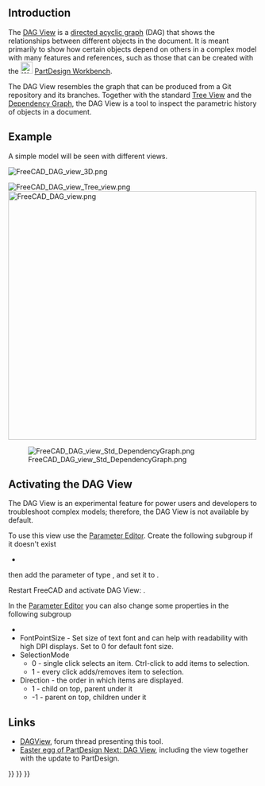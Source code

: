 <languages/>
{{TOCright}}
<translate>

== Introduction == <!--T:1-->

<!--T:2-->
The [[DAG_View|DAG View]] is a [https://en.wikipedia.org/wiki/Directed_acyclic_graph directed acyclic graph] (DAG) that shows the relationships between different objects in the document. It is meant primarily to show how certain objects depend on others in a complex model with many features and references, such as those that can be created with the [[Image:Workbench_PartDesign.svg|24px]] [[PartDesign_Workbench|PartDesign Workbench]].

<!--T:3-->
The DAG View resembles the graph that can be produced from a Git repository and its branches. Together with the standard [[Tree_View|Tree View]] and the [[Std_DependencyGraph|Dependency Graph]], the DAG View is a tool to inspect the parametric history of objects in a document.

== Example == <!--T:16-->

<!--T:17-->
A simple model will be seen with different views.

<!--T:18-->
[[File:FreeCAD_DAG_view_3D.png]]
{{Caption|Model with 2D and 3D shapes.}}

<!--T:4-->
[[File:FreeCAD_DAG_view_Tree_view.png]] [[File:FreeCAD_DAG_view.png|x500px]]

<!--T:19-->
{{Caption|Left: objects shown in the standard Tree View. Right: objects shown in the DAG View.}}

<!--T:5-->
[[File:FreeCAD_DAG_view_Std_DependencyGraph.png]]

<!--T:6-->
{{Caption|Relationships between the objects shown in the Dependency Graph.}}

== Activating the DAG View == <!--T:7-->

<!--T:8-->
The DAG View is an experimental feature for power users and developers to troubleshoot complex models; therefore, the DAG View is not available by default.

<!--T:9-->
To use this view use the [[Std DlgParameter|Parameter Editor]]. Create the following subgroup if it doesn't exist
* {{incode|BaseApp/Preferences/DockWindows/DAGView}}

<!--T:10-->
then add the parameter {{incode|Enabled}} of type {{incode|Boolean}}, and set it to {{TRUE}}.

<!--T:11-->
Restart FreeCAD and activate DAG View: {{MenuCommand|View → Panels → DAG View}}.

<!--T:12-->
In the [[Std DlgParameter|Parameter Editor]] you can also change some properties in the following subgroup
* {{incode|BaseApp/Preferences/DAGView}}
* FontPointSize - Set size of text font and can help with readability with high DPI displays. Set to 0 for default font size.
* SelectionMode
** 0 - single click selects an item. Ctrl-click to add items to selection. 
** 1 - every click adds/removes item to selection.
* Direction - the order in which items are displayed.
** 1 - child on top, parent under it
** -1 - parent on top, children under it

== Links == <!--T:15-->

<!--T:13-->
* [https://forum.freecad.org/viewtopic.php?f=20&t=11276 DAGView], forum thread presenting this tool.
* [https://forum.freecad.org/viewtopic.php?t=15375 Easter egg of PartDesign Next: DAG View], including the view together with the update to PartDesign.


</translate>
{{Interface navi{{#translation:}}}}
{{Std Base navi{{#translation:}}}}
{{Userdocnavi{{#translation:}}}}
